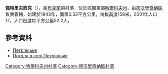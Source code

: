 {{coord|49|48|38|N|37|54|40|E|scale:100000_region:UA|display=title}}

'''佩特里夫西克'''（{{lang-uk|Петрівське}}），是[[烏克蘭|烏克蘭]]的村落，位於該國東部[[哈爾科夫州|哈爾科夫州]]，由[[德沃里奇納區|德沃里奇納區]]負責管轄，始建於1943年，面積0.33平方公里，海拔高度158米，2001年人口17，人口密度每平方公里52.2人。

==參考資料==
* [http://w1.c1.rada.gov.ua/pls/z7502/A005?rdat1=09.01.2009&rf7571=32917 Петрівське]{{dead link|date=2017年11月 |bot=InternetArchiveBot |fix-attempted=yes }}
* [http://weather.in.ua/ua/har'kovskaja/20221 Погода в селі Петрівське] {{Wayback|url=http://weather.in.ua/ua/har'kovskaja/20221 |date=20160323025432 }}

{{DEFAULTSORT:Петрівське}}
[[Category:哈爾科夫州村落|Category:哈爾科夫州村落]]
[[Category:德沃里奇納區村落|Category:德沃里奇納區村落]]


{{Kharkiv-geo-stub}}